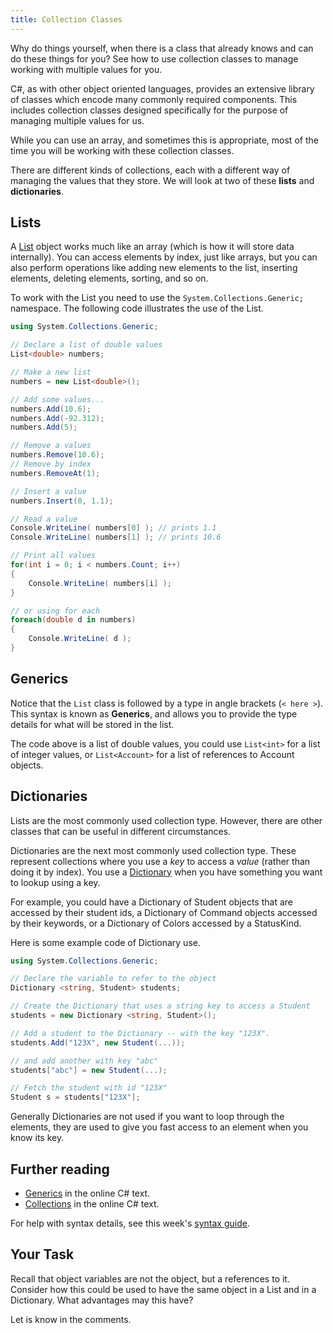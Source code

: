 ```yaml
---
title: Collection Classes
---
```


Why do things yourself, when there is a class that already knows and can do these things for you? See how to use collection classes to manage working with multiple values for you.

C#, as with other object oriented languages, provides an extensive library of classes which encode many commonly required components. This includes collection classes designed specifically for the purpose of managing multiple values for us.

While you can use an array, and sometimes this is appropriate, most of the time you will be working with these collection classes.

There are different kinds of collections, each with a different way of managing the values that they store. We will look at two of these **lists** and **dictionaries**.

## Lists

A [List](https://msdn.microsoft.com/en-us/library/6sh2ey19(v=vs.110).aspx) object works much like an array (which is how it will store data internally). You can access elements by index, just like arrays, but you can also perform operations like adding new elements to the list, inserting elements, deleting elements, sorting, and so on.

To work with the List you need to use the `System.Collections.Generic;` namespace. The following code illustrates the use of the List.

```cs
using System.Collections.Generic;

// Declare a list of double values
List<double> numbers;

// Make a new list
numbers = new List<double>();

// Add some values...
numbers.Add(10.6);
numbers.Add(-92.312);
numbers.Add(5);

// Remove a values
numbers.Remove(10.6);
// Remove by index
numbers.RemoveAt(1);

// Insert a value
numbers.Insert(0, 1.1);

// Read a value
Console.WriteLine( numbers[0] ); // prints 1.1
Console.WriteLine( numbers[1] ); // prints 10.6

// Print all values
for(int i = 0; i < numbers.Count; i++)
{
    Console.WriteLine( numbers[i] );
}

// or using for each
foreach(double d in numbers)
{
    Console.WriteLine( d );
}
```

## Generics
Notice that the `List` class is followed by a type in angle brackets (`< here >`). This syntax is known as **Generics**, and allows you to provide the type details for what will be stored in the list.

The code above is a list of double values, you could use `List<int>` for a list of integer values, or `List<Account>` for a list of references to Account objects.

## Dictionaries

Lists are the most commonly used collection type. However, there are other classes that can be useful in different circumstances.

Dictionaries are the next most commonly used collection type. These represent collections where you use a _key_ to access a _value_ (rather than doing it by index). You use a [Dictionary](https://msdn.microsoft.com/en-us/library/xfhwa508(v=vs.110).aspx) when you have something you want to lookup using a key.

For example, you could have a Dictionary of Student objects that are accessed by their student ids, a Dictionary of Command objects accessed by their keywords, or a Dictionary of Colors accessed by a StatusKind.

Here is some example code of Dictionary use.

```cs
using System.Collections.Generic;

// Declare the variable to refer to the object
Dictionary <string, Student> students;

// Create the Dictionary that uses a string key to access a Student
students = new Dictionary <string, Student>();

// Add a student to the Dictionary -- with the key "123X".
students.Add("123X", new Student(...));

// and add another with key "abc"
students["abc"] = new Student(...);

// Fetch the student with id "123X"
Student s = students["123X"];

```

Generally Dictionaries are not used if you want to loop through the elements, they are used to give you fast access to an element when you know its key.

## Further reading

- [Generics](https://en.wikibooks.org/wiki/C_Sharp_Programming/Generics) in the online C# text.
- [Collections](https://en.wikibooks.org/wiki/C_Sharp_Programming/The_.NET_Framework/Collections) in the online C# text.

For help with syntax details, see this week's [syntax guide](/book/part-3-programs-as-concepts/4-collections/1-concepts/25-syntax-guide).

## Your Task

Recall that object variables are not the object, but a references to it. Consider how this could be used to have the same object in a List and in a Dictionary. What advantages may this have?

Let is know in the comments.
